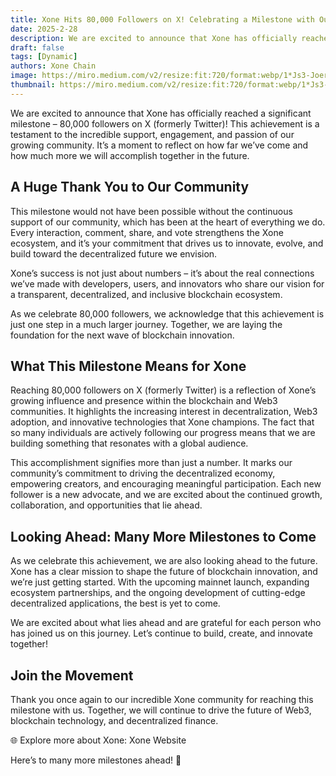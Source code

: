 ```yaml
---
title: Xone Hits 80,000 Followers on X! Celebrating a Milestone with Our Amazing Community
date: 2025-2-28
description: We are excited to announce that Xone has officially reached a significant milestone – 80,000 followers on X (formerly Twitter)! This achievement is a testament to the incredible support, engagement, and passion of our growing community. 
draft: false
tags: [Dynamic]
authors: Xone Chain
image: https://miro.medium.com/v2/resize:fit:720/format:webp/1*Js3-JoerQX3lW1uquU5bbA@2x.jpeg
thumbnail: https://miro.medium.com/v2/resize:fit:720/format:webp/1*Js3-JoerQX3lW1uquU5bbA@2x.jpeg
---
```



We are excited to announce that Xone has officially reached a significant milestone – 80,000 followers on X (formerly Twitter)! This achievement is a testament to the incredible support, engagement, and passion of our growing community. It’s a moment to reflect on how far we’ve come and how much more we will accomplish together in the future.

## A Huge Thank You to Our Community

This milestone would not have been possible without the continuous support of our community, which has been at the heart of everything we do. Every interaction, comment, share, and vote strengthens the Xone ecosystem, and it’s your commitment that drives us to innovate, evolve, and build toward the decentralized future we envision.

Xone’s success is not just about numbers – it’s about the real connections we’ve made with developers, users, and innovators who share our vision for a transparent, decentralized, and inclusive blockchain ecosystem.

As we celebrate 80,000 followers, we acknowledge that this achievement is just one step in a much larger journey. Together, we are laying the foundation for the next wave of blockchain innovation.

## What This Milestone Means for Xone

Reaching 80,000 followers on X (formerly Twitter) is a reflection of Xone’s growing influence and presence within the blockchain and Web3 communities. It highlights the increasing interest in decentralization, Web3 adoption, and innovative technologies that Xone champions. The fact that so many individuals are actively following our progress means that we are building something that resonates with a global audience.

This accomplishment signifies more than just a number. It marks our community’s commitment to driving the decentralized economy, empowering creators, and encouraging meaningful participation. Each new follower is a new advocate, and we are excited about the continued growth, collaboration, and opportunities that lie ahead.

## Looking Ahead: Many More Milestones to Come

As we celebrate this achievement, we are also looking ahead to the future. Xone has a clear mission to shape the future of blockchain innovation, and we’re just getting started. With the upcoming mainnet launch, expanding ecosystem partnerships, and the ongoing development of cutting-edge decentralized applications, the best is yet to come.

We are excited about what lies ahead and are grateful for each person who has joined us on this journey. Let’s continue to build, create, and innovate together!

## Join the Movement

Thank you once again to our incredible Xone community for reaching this milestone with us. Together, we will continue to drive the future of Web3, blockchain technology, and decentralized finance.

🌐 Explore more about Xone: <Link className='text-primaryHue' isExternal showAnchorIcon href="https://xone.org">Xone Website</Link>

Here’s to many more milestones ahead! 🙌